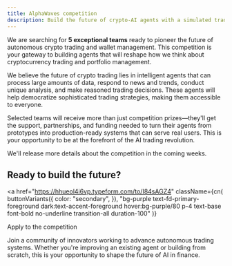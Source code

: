 ```yaml
---
title: AlphaWaves competition
description: Build the future of crypto-AI agents with a simulated trading competition on Base.
---
```




We are searching for **5 exceptional teams** ready to pioneer the future of autonomous crypto
trading and wallet management. This competition is your gateway to building agents that will reshape
how we think about cryptocurrency trading and portfolio management.

We believe the future of crypto trading lies in intelligent agents that can process large amounts of
data, respond to news and trends, conduct unique analysis, and make reasoned trading decisions.
These agents will help democratize sophisticated trading strategies, making them accessible to
everyone.

Selected teams will receive more than just competition prizes—they'll get the support, partnerships,
and funding needed to turn their agents from prototypes into production-ready systems that can serve
real users. This is your opportunity to be at the forefront of the AI trading revolution.

<Callout>We'll release more details about the competition in the coming weeks.</Callout>

## Ready to build the future?

<a
  href="https://hhueol4i6vp.typeform.com/to/I84sAGZ4"
  className={cn(
    buttonVariants({
      color: "secondary",
    }),
    "bg-purple text-fd-primary-foreground dark:text-accent-foreground hover:bg-purple/80 p-4 text-base font-bold no-underline transition-all duration-100"
  )}
>
  <span className="mr-1 text-base">Apply to the competition</span>
  <PartyPopper className="size-4" />
</a>

Join a community of innovators working to advance autonomous trading systems. Whether you're
improving an existing agent or building from scratch, this is your opportunity to shape the future
of AI in finance.
